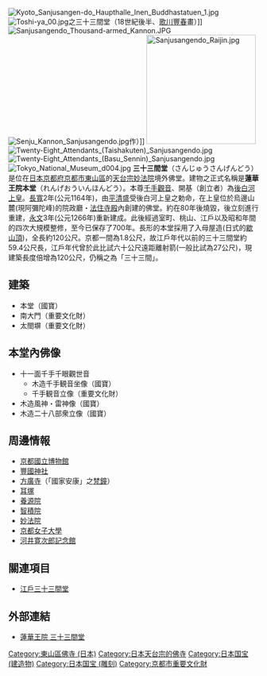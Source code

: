 {{日本寺院
| name = 三十三間堂
| img = File:Sanjusangendo temple01s1408.jpg
| img_capt = 本堂（國寶）
| image_width = 260
| nihongo = 三十三間堂
| hiragana = さんじゅうさんげんどう
| romaji = Sanjūsangen-dō
| location = [[京都府|京都府]][[京都市|京都市]][[東山區_(日本)|東山區]]<br>三十三間堂廻町657
| sangou = 
| section = [[天台宗|天台宗]]
| god = [[千手千眼觀世音菩薩|千手觀音]]
| found_year = [[長寬|長寬]]2年（1164年）
| founder = [[後白河天皇|後白河上皇]]（開基）
| official_name = 妙法院之一部。建物之正式名稱是'''蓮華王院本堂'''
| alias = 
| struct = 
| title = [[洛陽三十三所觀音靈場|洛陽三十三所觀音靈場]]17番
| cultural_collection = 本堂（國寶）<br>木造千手観音坐像（國寶）<br>木造風神・雷神像（國寶）<br>木造二十八部衆立像（國寶）<br>南大門（重要文化財）<br>太閤塀（重要文化財）<br>千手観音立像（重要文化財）
}}
[[File:Kyoto_Sanjusangen-do_Haupthalle_Inen_Buddhastatuen_1.jpg|thumb]]
[[File:Toshi-ya_00.jpg|thumb]]之三十三間堂（18世紀後半、[[歌川豐春|歌川豐春]]畫）]]
[[File:Sanjusangendo_Thousand-armed_Kannon.JPG|thumb]]
[[File:Senju_Kannon_Sanjusangendo.jpg|thumb]]作）]]
[[File:Sanjusangendo_Raijin.jpg|220px]]
[[File:Twenty-Eight_Attendants_(Taishakuten)_Sanjusangendo.jpg|thumb]]
[[File:Twenty-Eight_Attendants_(Basu_Sennin)_Sanjusangendo.jpg|thumb]]
[[File:Tokyo_National_Museum_d004.jpg|thumb]]
'''三十三間堂'''（さんじゅうさんげんどう）是位在[[日本|日本]][[京都府|京都府]][[京都市|京都市]][[東山區_(日本)|東山區]]的[[天台宗|天台宗]][[妙法院|妙法院]]境外佛堂。建物之正式名稱是'''蓮華王院本堂'''（れんげおういんほんどう）。本尊[[千手千眼觀世音菩薩|千手觀音]]、開基（創立者）為[[後白河天皇|後白河上皇]]。[[長寬|長寬]]2年(公元1164年)，由[[平清盛|平清盛]]受後白河上皇之勅命，在上皇位於烏邊山麓(現阿彌陀峰)的院政廳・[[法住寺殿|法住寺殿]]內創建的佛堂。約在80年後燒毀，後立刻進行重建，[[永文|永文]]3年(公元1266年)重新建成。此後經過室町、桃山、江戶以及昭和年間的四次大規模整修，至今已保存了700年。長形的本堂採用了入母屋造(日式的[[歇山頂|歇山頂]])，全長約120公尺。京都一間為1.8公尺，故江戶年代以前的三十三間堂約59.4公尺長，江戶年代曾於此比試六十公尺遠距離射箭(一般比試為27公尺)，現建築長度倍增為120公尺，仍稱之為「三十三間」。

== 建築 ==
*本堂（國寶）
*南大門（重要文化財）
*太閤塀（重要文化財）

== 本堂內佛像 ==
*十一面千手千眼觀世音
**木造千手観音坐像（國寶）
**千手観音立像（重要文化財）
*木造風神・雷神像（國寶）
*木造二十八部衆立像（國寶）

== 周邊情報 ==
*[[京都國立博物館|京都國立博物館]]
*[[豐國神社_(京都市)|豐國神社]]
*[[方廣寺_(京都)|方廣寺]]（「國家安康」之[[梵鐘|梵鐘]]）
*[[耳塚|耳塚]]
*[[養源院|養源院]]
*[[智積院|智積院]]
*[[妙法院|妙法院]]
*[[京都女子大學|京都女子大學]]
*[[河井寛次郎記念館|河井寛次郎記念館]]

== 關連項目 ==
*[[江戶三十三間堂|江戶三十三間堂]]

== 外部連結 ==
{{Commonscat|Sanjūsangen-dō}}
* [http://www.sanjusangendo.jp/ 蓮華王院 三十三間堂]{{Wayback|url=http://www.sanjusangendo.jp/ |date=20110105121916 }}

{{DEFAULTSORT:Sanjusangendo}}
[[Category:東山區佛寺_(日本)|Category:東山區佛寺 (日本)]]
[[Category:日本天台宗的佛寺|Category:日本天台宗的佛寺]]
[[Category:日本国宝_(建造物)|Category:日本国宝 (建造物)]]
[[Category:日本国宝_(雕刻)|Category:日本国宝 (雕刻)]]
[[Category:京都市重要文化財|Category:京都市重要文化財]]